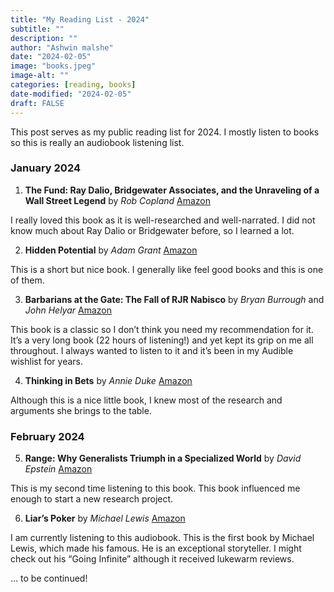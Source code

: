 ```yaml
---
title: "My Reading List - 2024"
subtitle: ""
description: ""
author: "Ashwin malshe"
date: "2024-02-05"
image: "books.jpeg"
image-alt: ""
categories: [reading, books]
date-modified: "2024-02-05"
draft: FALSE
---
```


This post serves as my public reading list for 2024. I mostly listen to books so this is really an audiobook listening list.

### January 2024

1. **The Fund: Ray Dalio, Bridgewater Associates, and the Unraveling of a Wall Street Legend** by *Rob Copland* [Amazon](https://www.amazon.com/Fund-Bridgewater-Associates-Unraveling-Street/dp/1250276934)



I really loved this book as it is well-researched and well-narrated. I did not know much about Ray Dalio or Bridgewater before, so I learned a lot.

2. **Hidden Potential** by *Adam Grant* [Amazon](https://www.amazon.com/Hidden-Potential-Science-Achieving-Greater/dp/0593653149)

This is a short but nice book. I generally like feel good books and this is one of them.

3. **Barbarians at the Gate: The Fall of RJR Nabisco** by *Bryan Burrough* and *John Helyar* [Amazon](https://www.amazon.com/Barbarians-Gate-Fall-RJR-Nabisco/dp/0061655554/)

This book is a classic so I don't think you need my recommendation for it. It's a very long book (22 hours of listening!) and yet kept its grip on me all throughout. I always wanted to listen to it and it's been in my Audible wishlist for years.

4. **Thinking in Bets** by *Annie Duke* [Amazon](https://www.amazon.com/Thinking-Bets-Making-Smarter-Decisions/dp/0735216371/)

Although this is a nice little book, I knew most of the research and arguments she brings to the table.

### February 2024

5. **Range: Why Generalists Triumph in a Specialized World** by *David Epstein* [Amazon](https://www.amazon.com/Range-Generalists-Triumph-Specialized-World/dp/0735214506/)

This is my second time listening to this book. This book influenced me enough to start a new research project.

6. **Liar's Poker** by *Michael Lewis* [Amazon](https://www.amazon.com/Liars-Poker-Norton-Paperback-Michael/dp/039333869X)

I am currently listening to this audiobook. This is the first book by Michael Lewis, which made his famous. He is an exceptional storyteller. I might check out his "Going Infinite" although it received lukewarm reviews.


... to be continued!

